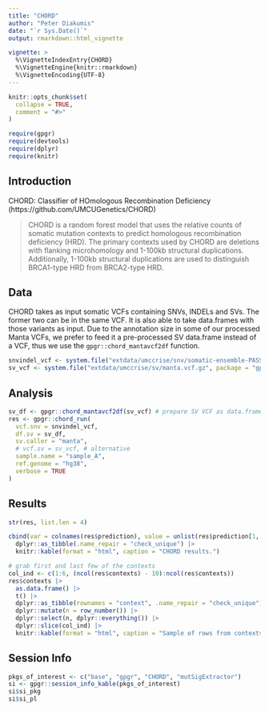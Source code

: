 ```yaml
---
title: "CHORD"
author: "Peter Diakumis"
date: "`r Sys.Date()`"
output: rmarkdown::html_vignette

vignette: >
  %\VignetteIndexEntry{CHORD}
  %\VignetteEngine{knitr::rmarkdown}
  %\VignetteEncoding{UTF-8}
---
```


```r
knitr::opts_chunk$set(
  collapse = TRUE,
  comment = "#>"
)
```

```r
require(gpgr)
require(devtools)
require(dplyr)
require(knitr)
```

## Introduction

CHORD: Classifier of HOmologous Recombination Deficiency (https://github.com/UMCUGenetics/CHORD)

> CHORD is a random forest model that uses the relative counts of somatic
mutation contexts to predict homologous recombination deficiency (HRD).
The primary contexts used by CHORD are deletions with flanking microhomology
and 1-100kb structural duplications. Additionally, 1-100kb structural
duplications are used to distinguish BRCA1-type HRD from BRCA2-type HRD.

## Data

CHORD takes as input somatic VCFs containing SNVs, INDELs and SVs. The former
two can be in the same VCF. It is also able to take data.frames with those variants
as input. Due to the annotation size in some of our processed Manta VCFs, we prefer
to feed it a pre-processed SV data.frame instead of a VCF, thus we use
the `gpgr::chord_mantavcf2df` function.


```r
snvindel_vcf <- system.file("extdata/umccrise/snv/somatic-ensemble-PASS.vcf.gz", package = "gpgr")
sv_vcf <- system.file("extdata/umccrise/sv/manta.vcf.gz", package = "gpgr")
```

## Analysis

```r
sv_df <- gpgr::chord_mantavcf2df(sv_vcf) # prepare SV VCF as data.frame
res <- gpgr::chord_run(
  vcf.snv = snvindel_vcf,
  df.sv = sv_df,
  sv.caller = "manta",
  # vcf.sv = sv_vcf, # alternative
  sample.name = "sample_A",
  ref.genome = "hg38",
  verbose = TRUE
)
```

## Results

```r
str(res, list.len = 4)

cbind(var = colnames(res$prediction), value = unlist(res$prediction[1, ])) |>
  dplyr::as_tibble(.name_repair = "check_unique") |>
  knitr::kable(format = "html", caption = "CHORD results.")

# grab first and last few of the contexts
col_ind <- c(1:6, (ncol(res$contexts) - 10):ncol(res$contexts))
res$contexts |>
  as.data.frame() |>
  t() |>
  dplyr::as_tibble(rownames = "context", .name_repair = "check_unique") |>
  dplyr::mutate(n = row_number()) |>
  dplyr::select(n, dplyr::everything()) |>
  dplyr::slice(col_ind) |>
  knitr::kable(format = "html", caption = "Sample of rows from contexts counts.")
```

## Session Info

```r
pkgs_of_interest <- c("base", "gpgr", "CHORD", "mutSigExtractor")
si <- gpgr::session_info_kable(pkgs_of_interest)
si$si_pkg
si$si_pl
```
